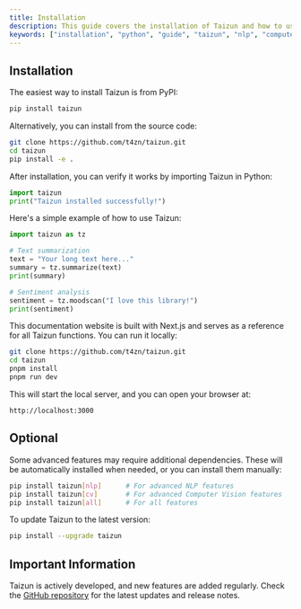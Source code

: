 ```yaml
---
title: Installation
description: This guide covers the installation of Taizun and how to use it in your projects.
keywords: ["installation", "python", "guide", "taizun", "nlp", "computer vision"]
---
```


## Installation

<Step>
<StepItem title="Install from PyPI">
The easiest way to install Taizun is from PyPI:

```bash
pip install taizun
```

</StepItem>
<StepItem title="Install from Source">
Alternatively, you can install from the source code:

```bash
git clone https://github.com/t4zn/taizun.git
cd taizun
pip install -e .
```

</StepItem>

<StepItem title="Verifying Installation">
After installation, you can verify it works by importing Taizun in Python:

```python
import taizun
print("Taizun installed successfully!")
```

</StepItem>

<StepItem title="Basic Usage">
Here's a simple example of how to use Taizun:

```python
import taizun as tz

# Text summarization
text = "Your long text here..."
summary = tz.summarize(text)
print(summary)

# Sentiment analysis
sentiment = tz.moodscan("I love this library!")
print(sentiment)
```

</StepItem>
<StepItem title="Documentation Website">
This documentation website is built with Next.js and serves as a reference for all Taizun functions. You can run it locally:

```bash
git clone https://github.com/t4zn/taizun.git
cd taizun
pnpm install
pnpm run dev
```

This will start the local server, and you can open your browser at:

```arduino
http://localhost:3000
```

</StepItem>
</Step>

## Optional

<Step>
<StepItem title="Installing Additional Dependencies">
Some advanced features may require additional dependencies. These will be automatically installed when needed, or you can install them manually:

```bash
pip install taizun[nlp]      # For advanced NLP features
pip install taizun[cv]       # For advanced Computer Vision features
pip install taizun[all]      # For all features
```
</StepItem>
<StepItem title="Updating Taizun">
To update Taizun to the latest version:

```bash
pip install --upgrade taizun
```
</StepItem>
</Step>

## Important Information

Taizun is actively developed, and new features are added regularly. Check the [GitHub repository](https://github.com/t4zn/taizun) for the latest updates and release notes.